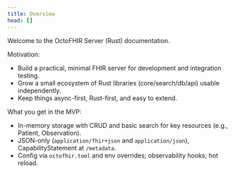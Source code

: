 ```yaml
---
title: Overview
head: []
---
```


Welcome to the OctoFHIR Server (Rust) documentation.

Motivation:

- Build a practical, minimal FHIR server for development and integration testing.
- Grow a small ecosystem of Rust libraries (core/search/db/api) usable independently.
- Keep things async-first, Rust-first, and easy to extend.

What you get in the MVP:

- In-memory storage with CRUD and basic search for key resources (e.g., Patient, Observation).
- JSON-only (`application/fhir+json` and `application/json`), CapabilityStatement at `/metadata`.
- Config via `octofhir.toml` and env overrides; observability hooks; hot reload.
